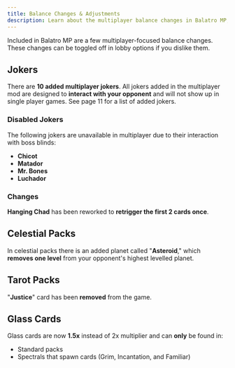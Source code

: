 ```yaml
---
title: Balance Changes & Adjustments
description: Learn about the multiplayer balance changes in Balatro MP, including new multiplayer jokers, celestial pack additions, and adjustments to glass cards and tarot packs.
---
```


<Callout>
	Included in Balatro MP are a few multiplayer-focused balance changes. These changes can be toggled off in lobby
	options if you dislike them.
</Callout>


## Jokers

There are **10 added multiplayer jokers**. All jokers added in the multiplayer mod are designed
to **interact with your opponent** and will not show up in single player games.
See page 11 for a list of added jokers.

### Disabled Jokers
The following jokers are unavailable in multiplayer due to their interaction with boss blinds:
- **Chicot**
- **Matador**
- **Mr. Bones**
- **Luchador**

### Changes
**Hanging Chad** has been reworked to **retrigger the first 2 cards once**.

## Celestial Packs

In celestial packs there is an added planet called "**Asteroid**," which **removes one level** from your opponent's highest levelled planet.

## Tarot Packs

"**Justice**" card has been **removed** from the game.

## Glass Cards

Glass cards are now **1.5x** instead of 2x multiplier and can **only** be found in:

- Standard packs
- Spectrals that spawn cards (Grim, Incantation, and Familiar)
